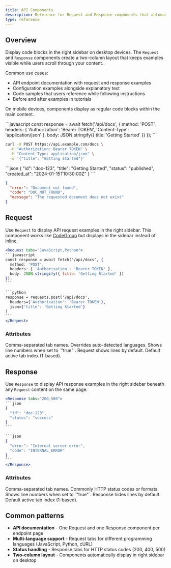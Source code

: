 ```yaml
---
title: API Components
description: Reference for Request and Response components that automatically display in the right panel for API documentation.
type: reference
---
```


## Overview

Display code blocks in the right sidebar on desktop devices. The `Request` and `Response` components create a two-column layout that keeps examples visible while users scroll through your content.

Common use cases:
- API endpoint documentation with request and response examples
- Configuration examples alongside explanatory text  
- Code samples that users reference while following instructions
- Before and after examples in tutorials

On mobile devices, components display as regular code blocks within the main content.

<Request tabs="JavaScript,cURL">
```javascript
const response = await fetch('/api/docs', {
  method: 'POST',
  headers: {
    'Authorization': 'Bearer TOKEN',
    'Content-Type': 'application/json'
  },
  body: JSON.stringify({ title: 'Getting Started' })
});
```

```bash
curl -X POST https://api.example.com/docs \
  -H "Authorization: Bearer TOKEN" \
  -H "Content-Type: application/json" \
  -d '{"title": "Getting Started"}'
```
</Request>

<Response tabs="200,404">
```json
{
  "id": "doc-123",
  "title": "Getting Started",
  "status": "published",
  "created_at": "2024-01-15T10:30:00Z"
}
```

```json
{
  "error": "Document not found",
  "code": "DOC_NOT_FOUND",
  "message": "The requested document does not exist"
}
```
</Response>

## Request

Use `Request` to display API request examples in the right sidebar. This component works like [CodeGroup](/components/code-blocks-and-groups) but displays in the sidebar instead of inline.

````jsx
<Request tabs="JavaScript,Python">
```javascript
const response = await fetch('/api/docs', {
  method: 'POST',
  headers: { 'Authorization': 'Bearer TOKEN' },
  body: JSON.stringify({ title: 'Getting Started' })
});
```

```python
response = requests.post('/api/docs',
  headers={'Authorization': 'Bearer TOKEN'},
  json={'title': 'Getting Started'}
)
```
</Request>
````

### Attributes

<ParamField path="tabs" param-type="string" required="false" showLocation="false">
  Comma-separated tab names. Overrides auto-detected languages.
</ParamField>

<ParamField path="show-lines" param-type="string" required="false" showLocation="false">
  Shows line numbers when set to `"true"`. Request shows lines by default.
</ParamField>

<ParamField path="default-tab" param-type="string" required="false" showLocation="false">
  Default active tab index (1-based).
</ParamField>

## Response

Use `Response` to display API response examples in the right sidebar beneath any `Request` content on the same page.

````jsx
<Response tabs="200,500">
```json
{
  "id": "doc-123",
  "status": "success"
}
```

```json
{
  "error": "Internal server error",
  "code": "INTERNAL_ERROR"
}
```
</Response>
````

### Attributes

<ParamField path="tabs" param-type="string" required="false" showLocation="false">
  Comma-separated tab names. Commonly HTTP status codes or formats.
</ParamField>

<ParamField path="show-lines" param-type="string" required="false" showLocation="false">
  Shows line numbers when set to `"true"`. Response hides lines by default.
</ParamField>

<ParamField path="default-tab" param-type="string" required="false" showLocation="false">
  Default active tab index (1-based).
</ParamField>

## Common patterns

- **API documentation** - One Request and one Response component per endpoint page
- **Multi-language support** - Request tabs for different programming languages (JavaScript, Python, cURL)
- **Status handling** - Response tabs for HTTP status codes (200, 400, 500)
- **Two-column layout** - Components automatically display in right sidebar on desktop
